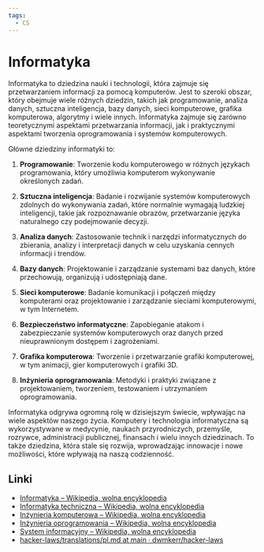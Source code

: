 ```yaml
---
tags:
  - CS
---
```


# Informatyka

Informatyka to dziedzina nauki i technologii, która zajmuje się przetwarzaniem informacji za pomocą komputerów. Jest to szeroki obszar, który obejmuje wiele różnych dziedzin, takich jak programowanie, analiza danych, sztuczna inteligencja, bazy danych, sieci komputerowe, grafika komputerowa, algorytmy i wiele innych. Informatyka zajmuje się zarówno teoretycznymi aspektami przetwarzania informacji, jak i praktycznymi aspektami tworzenia oprogramowania i systemów komputerowych.

Główne dziedziny informatyki to:

1. **Programowanie**: Tworzenie kodu komputerowego w różnych językach programowania, który umożliwia komputerom wykonywanie określonych zadań.

2. **Sztuczna inteligencja**: Badanie i rozwijanie systemów komputerowych zdolnych do wykonywania zadań, które normalnie wymagają ludzkiej inteligencji, takie jak rozpoznawanie obrazów, przetwarzanie języka naturalnego czy podejmowanie decyzji.

3. **Analiza danych**: Zastosowanie technik i narzędzi informatycznych do zbierania, analizy i interpretacji danych w celu uzyskania cennych informacji i trendów.

4. **Bazy danych**: Projektowanie i zarządzanie systemami baz danych, które przechowują, organizują i udostępniają dane.

5. **Sieci komputerowe**: Badanie komunikacji i połączeń między komputerami oraz projektowanie i zarządzanie sieciami komputerowymi, w tym Internetem.

6. **Bezpieczeństwo informatyczne**: Zapobieganie atakom i zabezpieczanie systemów komputerowych oraz danych przed nieuprawnionym dostępem i zagrożeniami.

7. **Grafika komputerowa**: Tworzenie i przetwarzanie grafiki komputerowej, w tym animacji, gier komputerowych i grafiki 3D.

8. **Inżynieria oprogramowania**: Metodyki i praktyki związane z projektowaniem, tworzeniem, testowaniem i utrzymaniem oprogramowania.

Informatyka odgrywa ogromną rolę w dzisiejszym świecie, wpływając na wiele aspektów naszego życia. Komputery i technologia informatyczna są wykorzystywane w medycynie, naukach przyrodniczych, przemyśle, rozrywce, administracji publicznej, finansach i wielu innych dziedzinach. To także dziedzina, która stale się rozwija, wprowadzając innowacje i nowe możliwości, które wpływają na naszą codzienność.

## Linki

- [Informatyka – Wikipedia, wolna encyklopedia](https://pl.wikipedia.org/wiki/Informatyka)
- [Informatyka techniczna – Wikipedia, wolna encyklopedia](https://pl.wikipedia.org/wiki/Informatyka_techniczna)
- [Inżynieria komputerowa – Wikipedia, wolna encyklopedia](https://pl.wikipedia.org/wiki/In%C5%BCynieria_komputerowa)
- [Inżynieria oprogramowania – Wikipedia, wolna encyklopedia](https://pl.wikipedia.org/wiki/In%C5%BCynieria_oprogramowania)
- [System informacyjny – Wikipedia, wolna encyklopedia](https://pl.wikipedia.org/wiki/System_informacyjny)
- [hacker-laws/translations/pl.md at main · dwmkerr/hacker-laws](https://github.com/dwmkerr/hacker-laws/blob/main/translations/pl.md)
